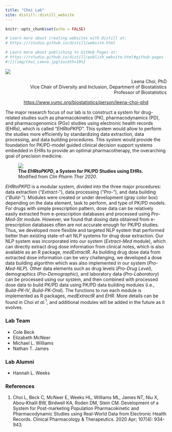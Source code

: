 ```yaml
---
title: "Choi Lab"
site: distill::distill_website
---
```


```r
knitr::opts_chunk$set(echo = FALSE)

# Learn more about creating websites with Distill at:
# https://rstudio.github.io/distill/website.html

# Learn more about publishing to GitHub Pages at:
# https://rstudio.github.io/distill/publish_website.html#github-pages
#![](img/Choi_Leena.jpg){width=10%}
```

<div>
<img src="img/Choi_Leena.jpg" class="rhs100" />

<p align="right">
Leena Choi, PhD  
Vice Chair of Diversity and Inclusion, Department of Biostatistics  
Professor of Biostatistics
</p>
</div>

<p align="center">
<a href="https://www.vumc.org/biostatistics/person/leena-choi-phd">https://www.vumc.org/biostatistics/person/leena-choi-phd</a>
</p>

The major research focus of our lab is to construct a system for drug-related studies such as pharmacokinetics (PK), pharmacodynamics (PD), and pharmacogenomics (PGx) studies using electronic health records (EHRs), which is called "*EHRtoPKPD*". This system would allow to perform the studies more efficiently by standardizing data extraction, data processing, and data building procedures. This system would provide the foundation for PK/PD-model guided clinical decision support systems embedded in EHRs to provide an optimal pharmacotherapy, the overarching goal of precision medicine.

<div>
<figure class="rhs">
<img src="img/systemAll.png" />
<figcaption>**The *EHRtoPKPD*, a System for PK/PD Studies using EHRs.**  
Modified from *Clin Pharm Ther 2020*.</figcaption>
</figure>

*EHRtoPKPD* is a modular system, divided into the three major procedures: data extraction ("*Extract-*"), data processing ("*Pro-*"),  and data building ("*Build-*"). Modules were created or under development (gray color box) depending on the data element, task to perform, and type of PK/PD models. For drugs with simple prescription pattern, dose data can be relatively easily extracted from e-prescription databases and processed using *Pro-Med-Str* module. However, we found that dosing data obtained from e-prescription databases often are not accurate enough for PK/PD studies. Thus, we developed more flexible and targeted NLP system that performed better than existing state-of-art NLP systems for drug dose extraction. Our NLP system was incorporated into our system (*Extract-Med* module), which can directly extract drug dose information from clinical notes, which is also available as an R package, *medExtractR*. As building drug dose data from extracted dose information can be very challenging, we developed a dose data building algorithm which was also implemented in our system (*Pro-Med-NLP*). Other data elements such as drug levels (*Pro-Drug Level*), demographics (*Pro-Demographic*), and laboratory data (*Pro-Laboratory*) can be processed using our system, and then combined with processed dose data to build PK/PD data using PK/PD data building modules (i.e., *Build-PK-IV*, *Build-PK-Oral*). The functions to run each module is implemented as R packages, *medExtractR* and *EHR*. More details can be found in Choi *et al.*$^{1}$, and additional modules will be added in the future as it evolves.
 
</div>

### Lab Team

* Cole Beck
* Elizabeth McNeer
* Michael L. Williams
* Nathan T. James

### Lab Alumni

* Hannah L. Weeks

### References  

1. Choi L, Beck C, McNeer E, Weeks HL, Williams ML, James NT, Niu X, Abou-Khalil BW, Birdwell KA, Roden DM, Stein CM. Development of a System for Post-marketing Population Pharmacokinetic and Pharmacodynamic Studies using Real-World Data from Electronic Health Records. Clinical Pharmacology & Therapeutics. 2020 Apr; 107(4): 934-943.  
